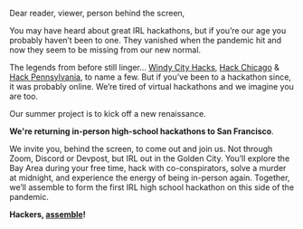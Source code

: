 
Dear reader, viewer, person behind the screen,

You may have heard about great IRL hackathons, but if you’re our age you
probably haven’t been to one. They vanished when the pandemic hit and now they
seem to be missing from our new normal.

The legends from before still linger… <a href="https://windyhacks.com" target="_blank">
Windy City Hacks</a>, <a href="https://2018.hackchicago.io" target="_blank">Hack Chicago</a>
& <a href="https://hackpenn.com" target="_blank">Hack Pennsylvania</a>, to name a few. 
But if you’ve been to a hackathon since, it was probably online. We’re tired of virtual
hackathons and we imagine you are too.

Our summer project is to kick off a new renaissance.

**We're returning in-person high-school hackathons to San Francisco**. 

We invite you, behind the screen, to come out and join us. Not through Zoom,
Discord or Devpost, but IRL out in the Golden City. You’ll explore the Bay Area 
during your free time, hack with co-conspirators, solve a murder at midnight, and
experience the energy of being in-person again. Together, we’ll assemble to form 
the first IRL high school hackathon on this side of the pandemic.

**Hackers, [assemble](https://airtable.com/shrqNfrlrI6JT5XYP)!**

<style> 
  {`
  p {
    font-size: 20px!important;
  }
  a {
    color: var(--theme-ui-colors-red)!important;
  }
  `}
</style>
